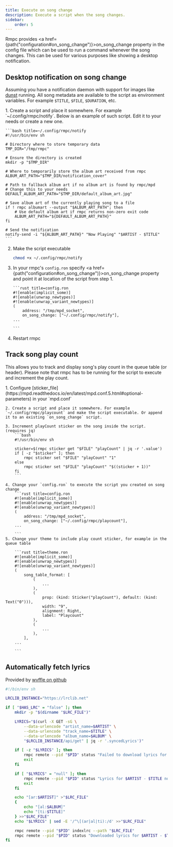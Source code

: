 ```yaml
---
title: Execute on song change
description: Execute a script when the song changes.
sidebar:
    order: 5
---
```



Rmpc provides <a href={path("configuration#on_song_change")}>on_song_change</a> property in the config file
which can be used to run a command whenever the song changes. This can be used for various purposes
like showing a desktop notification.

## Desktop notification on song change

Assuming you have a notification daemon with support for images like [dunst](https://dunst-project.org/) running.
All song metadata are available to the script as environment variables. For example `$TITLE`, `$FILE`, `$DURATION`, etc.

<Steps>
1. Create a script and place it somewhere. For example `~/.config/rmpc/notify`. Below is an example of such script.
Edit it to your needs or create a new one.

    ```bash title=~/.config/rmpc/notify
    #!/usr/bin/env sh

    # Directory where to store temporary data
    TMP_DIR="/tmp/rmpc"

    # Ensure the directory is created
    mkdir -p "$TMP_DIR"

    # Where to temporarily store the album art received from rmpc
    ALBUM_ART_PATH="$TMP_DIR/notification_cover"

    # Path to fallback album art if no album art is found by rmpc/mpd
    # Change this to your needs
    DEFAULT_ALBUM_ART_PATH="$TMP_DIR/default_album_art.jpg"

    # Save album art of the currently playing song to a file
    if ! rmpc albumart --output "$ALBUM_ART_PATH"; then
        # Use default album art if rmpc returns non-zero exit code
        ALBUM_ART_PATH="${DEFAULT_ALBUM_ART_PATH}"
    fi

    # Send the notification
    notify-send -i "${ALBUM_ART_PATH}" "Now Playing" "$ARTIST - $TITLE"
    ```

2.  Make the script executable

    ```bash
    chmod +x ~/.config/rmpc/notify
    ```

3.  In your rmpc's `config.ron` specify <a href={path("configuration#on_song_change")}>on_song_change</a> property
    and point it at location of the script from step 1.

        ```rust title=config.ron
        #![enable(implicit_some)]
        #![enable(unwrap_newtypes)]
        #![enable(unwrap_variant_newtypes)]
        (
            address: "/tmp/mpd_socket",
            on_song_change: ["~/.config/rmpc/notify"],
        ...

        ```

4.  Restart rmpc

</Steps>

## Track song play count

This allows you to track and display song's play count in the queue table (or header). Please note that rmpc has to be running
for the script to execute and increment the play count.

<Steps>
    1. Configure [sticker_file](https://mpd.readthedocs.io/en/latest/mpd.conf.5.html#optional-parameters) in your `mpd.conf`

    2. Create a script and place it somewhere. For example `~/.config/rmpc/playcount` and make the script executable. Or append it to an existing `on_song_change` script.

    3. Increment playCount sticker on the song inside the script. (requires jq)
        ```bash
        #!/usr/bin/env sh

        sticker=$(rmpc sticker get "$FILE" "playCount" | jq -r '.value')
        if [ -z "$sticker" ]; then
            rmpc sticker set "$FILE" "playCount" "1"
        else
            rmpc sticker set "$FILE" "playCount" "$((sticker + 1))"
        fi
        ```

    4. Change your `config.ron` to execute the script you created on song change
        ```rust title=config.ron
        #![enable(implicit_some)]
        #![enable(unwrap_newtypes)]
        #![enable(unwrap_variant_newtypes)]
        (
            address: "/tmp/mpd_socket",
            on_song_change: ["~/.config/rmpc/playcount"],
        ...

        ```
    5. Change your theme to include play count sticker, for example in the queue table

        ```rust title=theme.ron
        #![enable(implicit_some)]
        #![enable(unwrap_newtypes)]
        #![enable(unwrap_variant_newtypes)]
        (
            song_table_format: [
                (
                    ...
                ),
                (
                    prop: (kind: Sticker("playCount"), default: (kind: Text("0"))),
                    width: "9",
                    alignment: Right,
                    label: "Playcount"
                ),
                (
                    ...
                ),
            ],
        ...

        ```

</Steps>

## Automatically fetch lyrics

Provided by [wvffle on github](https://github.com/mierak/rmpc/issues/230)

```bash
#!/bin/env sh

LRCLIB_INSTANCE="https://lrclib.net"

if [ "$HAS_LRC" = "false" ]; then
    mkdir -p "$(dirname "$LRC_FILE")"

    LYRICS="$(curl -X GET -sG \
        --data-urlencode "artist_name=$ARTIST" \
        --data-urlencode "track_name=$TITLE" \
        --data-urlencode "album_name=$ALBUM" \
        "$LRCLIB_INSTANCE/api/get" | jq -r '.syncedLyrics')"

    if [ -z "$LYRICS" ]; then
        rmpc remote --pid "$PID" status "Failed to download lyrics for $ARTIST - $TITLE" --level error
        exit
    fi

    if [ "$LYRICS" = "null" ]; then
        rmpc remote --pid "$PID" status "Lyrics for $ARTIST - $TITLE not found" --level warn
        exit
    fi

    echo "[ar:$ARTIST]" >"$LRC_FILE"
    {
        echo "[al:$ALBUM]"
        echo "[ti:$TITLE]"
    } >>"$LRC_FILE"
    echo "$LYRICS" | sed -E '/^\[(ar|al|ti):/d' >>"$LRC_FILE"

    rmpc remote --pid "$PID" indexlrc --path "$LRC_FILE"
    rmpc remote --pid "$PID" status "Downloaded lyrics for $ARTIST - $TITLE" --level info
fi
```
